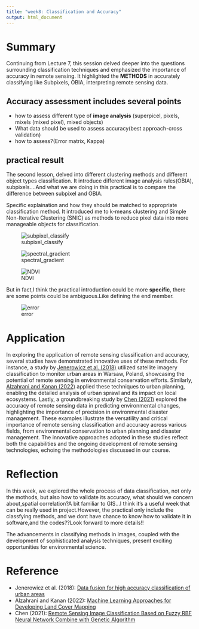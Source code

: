 ```yaml
---
title: "week8: Classification and Accuracy"
output: html_document
---
```



# Summary
Continuing from Lecture 7, this session delved deeper into the questions surrounding classification techniques and emphasized the importance of accuracy in remote sensing. It highlighted the **METHODS** in accurately classifying like Subpixels, OBIA, interpreting remote sensing data.

## Accuracy assessment includes several points
- how to assess different type of **image analysis** (superpicel, pixels, mixels (mixed pixel), mixed objects)
- What data should be used to assess accuracy(best approach-cross validation)
- how to assess?(Error matrix, Kappa)


## practical result
  The second lesson, delved into different clustering methods and different object types classification. It introduce different image analysis rules(OBIA), subpixels....And what we are doing in this practical is to compare the difference between subpixel and OBIA.
  
  Specific explaination and how they should be matched to appropriate classification method. It introduced me to k-means clustering and Simple Non-Iterative Clustering (SNIC) as methods to reduce pixel data into more manageable objects for classification.
  
![subpixel_classify](output/week7/subpixel_classify.png)  

![spectral_gradient](output/week7/spectral_gradient.png) 

![NDVI](output/week7/NDVI.png) 

  
  
  But in fact,I think the practical introduction could be more **specific**, there are some points could be ambiguous.Like defining the end member.
  
![error](output/week7/error.png)



# Application

  In exploring the application of remote sensing classification and accuracy, several studies have demonstrated innovative uses of these methods. For instance, a study by [Jenerowicz et al. (2018)](https://dx.doi.org/10.1117/12.2325809) utilized satellite imagery classification to monitor urban areas in Warsaw, Poland, showcasing the potential of remote sensing in environmental conservation efforts. Similarly, [Alzahrani and Kanan (2022)](https://dx.doi.org/10.1155/2022/5190193) applied these techniques to urban planning, enabling the detailed analysis of urban sprawl and its impact on local ecosystems. Lastly, a groundbreaking study by [Chen (2021)](https://dx.doi.org/10.1145/3510858.3511007) explored the accuracy of remote sensing data in predicting environmental changes, highlighting the importance of precision in environmental disaster management. These examples illustrate the versatility and critical importance of remote sensing classification and accuracy across various fields, from environmental conservation to urban planning and disaster management. The innovative approaches adopted in these studies reflect both the capabilities and the ongoing development of remote sensing technologies, echoing the methodologies discussed in our course.


# Reflection

In this week, we explored the whole process of data classification, not only the mothods, but also how to validate its accuracy, what should we concern about,spatial correlation?A bit familiar to GIS...I think it's a useful week that can be really used in project.However, the practical only include the classfying methods, and we dont have chance to know how to validate it in software,and the codes??Look forward to more details!!

The advancements in classifying methods in images, coupled with the development of sophisticated analysis techniques, present exciting opportunities for environmental science.

# Reference


-   Jenerowicz et al. (2018): [Data fusion for high accuracy classification of urban areas](https://dx.doi.org/10.1117/12.2325809)
-   Alzahrani and Kanan (2022): [Machine Learning Approaches for Developing Land Cover Mapping](https://dx.doi.org/10.1155/2022/5190193)
-   Chen (2021): [Remote Sensing Image Classification Based on Fuzzy RBF Neural Network Combine with Genetic Algorithm](https://dx.doi.org/10.1145/3510858.3511007)